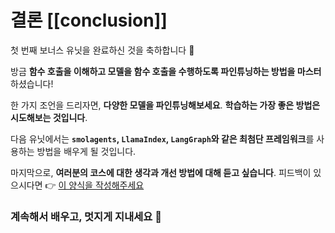 # 결론 [[conclusion]]

첫 번째 보너스 유닛을 완료하신 것을 축하합니다 🥳

방금 **함수 호출을 이해하고 모델을 함수 호출을 수행하도록 파인튜닝하는 방법을 마스터**하셨습니다!

한 가지 조언을 드리자면, **다양한 모델을 파인튜닝해보세요**. **학습하는 가장 좋은 방법은 시도해보는 것입니다**.

다음 유닛에서는 **`smolagents`, `LlamaIndex`, `LangGraph`와 같은 최첨단 프레임워크**를 사용하는 방법을 배우게 될 것입니다.

마지막으로, **여러분의 코스에 대한 생각과 개선 방법에 대해 듣고 싶습니다**. 피드백이 있으시다면 👉 [이 양식을 작성해주세요](https://docs.google.com/forms/d/e/1FAIpQLSe9VaONn0eglax0uTwi29rIn4tM7H2sYmmybmG5jJNlE5v0xA/viewform?usp=dialog)

### 계속해서 배우고, 멋지게 지내세요 🤗 